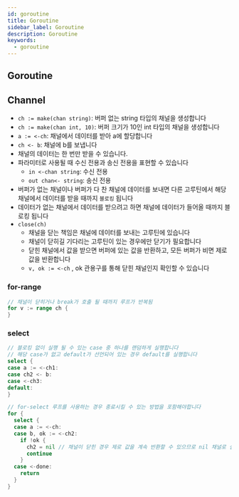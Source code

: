 ```yaml
---
id: goroutine
title: Goroutine
sidebar_label: Goroutine
description: Goroutine
keywords:
  - goroutine
---
```


## Goroutine

## Channel

- `ch := make(chan string)`: 버퍼 없는 string 타입의 채널을 생성합니다
- `ch := make(chan int, 10)`: 버퍼 크기가 10인 int 타입의 채널을 생성합니다
- `a := <-ch`: 채널에서 데이터를 받아 a에 할당합니다
- `ch <- b`: 채널에 b를 보냅니다
- 채널의 데이터는 한 번만 받을 수 있습니다.
- 파라미터로 사용될 때 수신 전용과 송신 전용을 표현할 수 있습니다
  - `in <-chan string`: 수신 전용
  - `out chan<- string`: 송신 전용
- 버퍼가 없는 채널이나 버퍼가 다 찬 채널에 데이터를 보내면 다른 고루틴에서 해당 채널에서 데이터를 받을 때까지 `블로킹` 됩니다
- 데이터가 없는 채널에서 데이터를 받으려고 하면 채널에 데이터가 들어올 때까지 블로킹 됩니다
- `close(ch)`
  - 채널을 닫는 책임은 채널에 데이터를 보내는 고루틴에 있습니다
  - 채널이 닫히길 기다리는 고루틴이 있는 경우에만 닫기가 필요합니다
  - 닫힌 채널에서 값을 받으면 버퍼에 있는 값을 반환하고, 모든 버퍼가 비면 제로 값을 반환합니다
  - `v, ok := <-ch` , ok 관용구를 통해 닫힌 채널인지 확인할 수 있습니다

### for-range

```go
// 채널이 닫히거나 break가 호출 될 때까지 루프가 반복됨
for v := range ch {
}
```

### select

```go
// 블로킹 없이 실행 될 수 있는 case 중 하나를 랜덤하게 실행합니다
// 해당 case가 없고 default가 선언되어 있는 경우 default를 실행합니다
select {
case a := <-ch1:
case ch2 <- b:
case <-ch3:
default:
}
```

```go
// for-select 루프를 사용하는 경우 종료시킬 수 있는 방법을 포함해야합니다
for {
  select {
  case a := <-ch:
  case b, ok := <-ch2:
    if !ok {
      ch2 = nil // 채널이 닫힌 경우 제로 값을 계속 반환할 수 있으므로 nil 채널로 설정
      continue
    }
  case <-done:
    return
  }
}
```
